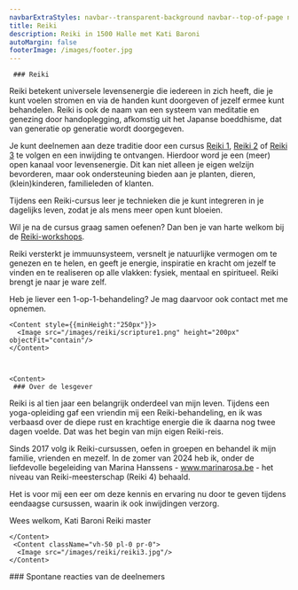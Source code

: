 ```yaml
---
navbarExtraStyles: navbar--transparent-background navbar--top-of-page navbar--light
title: Reiki
description: Reiki in 1500 Halle met Kati Baroni
autoMargin: false
footerImage: /images/footer.jpg
---
```

<Section>  
  <ContentWithBackground src="/images/reiki/reiki1.jpg" className="vh-50 w-100">
  </ContentWithBackground>
  
</Section>

<Section className="section--auto-margin pt-3 pb-3">  
      <Content>

     ### Reiki

Reiki betekent universele levensenergie die iedereen in zich heeft, die je kunt voelen stromen en via de handen kunt doorgeven of jezelf ermee kunt behandelen. Reiki is ook de naam van een systeem van meditatie en genezing door handoplegging, afkomstig uit het Japanse boeddhisme, dat van generatie op generatie wordt doorgegeven.

Je kunt deelnemen aan deze traditie door een cursus [Reiki 1](./level1), [Reiki 2](./level2) of [Reiki 3](./level3) te volgen en een inwijding te ontvangen. Hierdoor word je een (meer) open kanaal voor levensenergie. Dit kan niet alleen je eigen welzijn bevorderen, maar ook ondersteuning bieden aan je planten, dieren, (klein)kinderen, familieleden of klanten.

Tijdens een Reiki-cursus leer je technieken die je kunt integreren in je dagelijks leven, zodat je als mens meer open kunt bloeien.

Wil je na de cursus graag samen oefenen? Dan ben je van harte welkom bij de [Reiki-workshops](./workshops).

Reiki versterkt je immuunsysteem, versnelt je natuurlijke vermogen om te genezen en te helen, en geeft je energie, inspiratie en kracht om jezelf te vinden en te realiseren op alle vlakken: fysiek, mentaal en spiritueel. Reiki brengt je naar je ware zelf.

Heb je liever een 1-op-1-behandeling? Je mag daarvoor ook contact met me opnemen.



</Content>

    <Content style={{minHeight:"250px"}}>
      <Image src="/images/reiki/scripture1.png" height="200px" objectFit="contain"/>
    </Content>

    

    <Content>
     ### Over de lesgever
      
Reiki is al tien jaar een belangrijk onderdeel van mijn leven. Tijdens een yoga-opleiding gaf een vriendin mij een Reiki-behandeling, en ik was verbaasd over de diepe rust en krachtige energie die ik daarna nog twee dagen voelde. Dat was het begin van mijn eigen Reiki-reis.

Sinds 2017 volg ik Reiki-cursussen, oefen in groepen en behandel ik mijn familie, vrienden en mezelf. In de zomer van 2024 heb ik, onder de liefdevolle begeleiding van Marina Hanssens - www.marinarosa.be - het niveau van Reiki-meesterschap (Reiki 4) behaald.

Het is voor mij een eer om deze kennis en ervaring nu door te geven tijdens eendaagse cursussen, waarin ik ook inwijdingen verzorg.


Wees welkom,
Kati Baroni
Reiki master

    </Content>
     <Content className="vh-50 pl-0 pr-0">
      <Image src="/images/reiki/reiki3.jpg"/>
    </Content>
</Section>

<Section className="pb-3">  
  <Content className="w-100 section__content--auto-margin">
     ###  Spontane reacties van de deelnemers      
     <Carousel ContentWithBackgroundImageName="" folderNameWithMdxFiles="reiki-intro-testimonial"/>  
  </Content>
</Section>